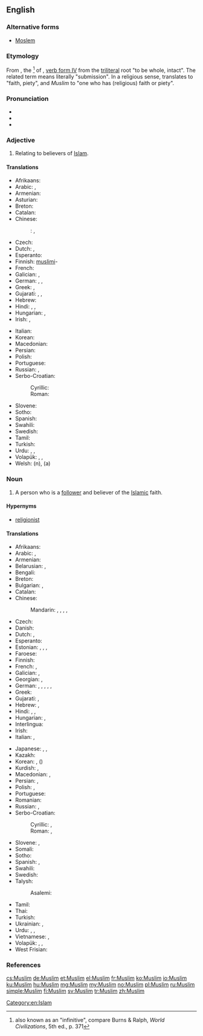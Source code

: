 {{also|muslim}}
==English==
{{wikipedia}}

===Alternative forms===
* [[Moslem]]

===Etymology===
From {{etyl|ar}} {{term|مسلم|مُسْلِمٌ|one who submits|tr=múslimun|sc=Arab}}, the {{w|Arabic grammar#Participle|participle}}<ref>also known as an "infinitive", compare Burns & Ralph, ''World Civilizations'', 5th ed., p. 371</ref> of {{term|أسلم|أسْلَمَ|he submitted|tr=ʼáslama|sc=Arab}}, [[Appendix:Arabic verb forms#Form IV|verb form IV]] from the [[triliteral]] root ''{{w|S-L-M}}'' "to be whole, intact". The related term {{term|إسلام|إسْلامٌ|sc=Arab|tr=’islāmun}} means literally "submission". In a religious sense, ''{{w|Islam|al-Islām}}'' translates to "faith, piety", and ''Muslim'' to "one who has (religious) faith or piety".

===Pronunciation===
* {{IPA|/ˈmʌsləm/|/ˈmʌzləm/|/ˈmʊslɪm/|/ˈmʊzlɪm/|lang=en}}
* {{audio|en-uk-Muslim.ogg|Audio (UK)}}
* {{rhymes|ʌsləm|ʌzləm|ʊslɪm|ʊzlɪm}}

===Adjective===
{{en-adj|-}}

# Relating to believers of [[Islam]].

====Translations====
{{trans-top|Relating to believers of Islam}}
* Afrikaans: {{t-|af|moslem}}
* Arabic: {{t-|ar|إسلامي|tr=’islāmi|m}}, {{t-|ar|إسلامية|tr=’islamíyya|f}}
* Armenian: {{t-|hy|մահմեդական|tr=mahmedakan}}
* Asturian: {{t-|ast|musulmán}}
* Breton: {{t-|br|muzulman}}
* Catalan: {{t-|ca|musulmà}}
* Chinese:
*: {{ttbc|cmn}}: {{t|cmn|穆斯林|tr=Mùsīlín|sc=Hans}}, {{t|cmn|清真|tr=Qīngzhēn|sc=Hans}}
* Czech: {{t-|cs|muslimský}}
* Dutch: {{t+|nl|moslims}}, {{t-|nl|muzulmaans}}
* Esperanto: {{t-|eo|muslima}}
* Finnish: [[muslimi]]-
* French: {{t+|fr|musulman|m}}
* Galician: {{t-|gl|musulmán}}, {{t-|gl|mahometano}}
* German: {{t-|de|muslimisch}}, {{t-|de|moslemisch}}, {{t-|de|muselmanisch}}
* Greek: {{t+|el|μουσουλμανικός}}, {{t-|el|Μουσουλμάνος}}
* Gujarati: {{t-|gu|મુસ્લિમ|tr=muslim}}, {{t-|gu|મુસલમાન|tr=musalmān}}, {{t-|gu|મુસલમાની|tr=musalmānī}}
* Hebrew: {{t-|he|מוסלמי|tr=muslemi}}
* Hindi: {{t-|hi|मुस्लिम|tr=muslim}}, {{t-|hi|मुसलमान|tr=musalmān}}, {{t-|hi|मुसलमानी|tr=musalmānī}}
* Hungarian: {{t+|hu|muszlim}}, {{t+|hu|muzulmán}}
* Irish: {{t-|ga|Moslamach|m}}, {{t-|ga|Mahamadach|m}}
{{trans-mid}}
* Italian: {{t+|it|musulmano}}
* Korean: {{t-|ko|무슬림|tr=museulleom}}
* Macedonian: {{t-|mk|муслимански|m|tr=muslimánski}}
* Persian: {{t-|fa|مسلمانی|tr=mosalmâni}}
* Polish: {{t+|pl|muzułmański|m}}
* Portuguese: {{t+|pt|muçulmano}}
* Russian: {{t+|ru|мусульманский|m|tr=musul’mánskij}}, {{t+|ru|исламский|tr=islámskij}}
* Serbo-Croatian:
*: Cyrillic: {{t-|sh|муслимански|m}}
*: Roman: {{t-|sh|muslimanski|m}}
* Slovene: {{t+|sl|muslimanski|m}}
* Sotho: {{t-|st|leselamose}}
* Spanish: {{t+|es|musulmán|m}}
* Swahili: {{t+|sw|mwiislamu}}
* Swedish: {{t+|sv|muslimsk}}
* Tamil: {{t-|ta|முஸ்லிம்|tr=muslim}}
* Turkish: {{t+|tr|Müslüman}}
* Urdu: {{t-|ur|مسلم|tr=muslim}}, {{t-|ur|مسلمان|tr=musalmān}}, {{t-|ur|مسلمانی|tr=musalmānī}}
* Volapük: {{qualifier|male or female}} {{t-|vo|slamanik}}, {{qualifier|male}} {{t-|vo|hislamanik}}, {{qualifier|female}} {{t-|vo|jislamanik}}
* Welsh: {{t-|cy|Mwslim}} (n), {{t-|cy|Mwslimaidd}} (a)
{{trans-bottom}}

===Noun===
{{en-noun}}

# A person who is a [[follower]] and believer of the [[Islamic]] faith.

====Hypernyms====
* [[religionist]]

====Translations====
{{trans-top|believer}}
* Afrikaans: {{t-|af|moslem}}
* Arabic: {{t+|ar|مسلم|m|tr=múslim}}, {{t-|ar|مسلمة|f|tr=muslíma}}
* Armenian: {{t-|hy|մահմեդական|tr=mahmedakan}}
* Belarusian: {{t-|be|мусульманін|m|tr=musul'mánin}},  {{t-|be|мусульманка|f|tr=musul'mánka}}
* Bengali: {{t-|bn|মুসলিম|tr=muslim|sc=Beng}}
* Breton: {{t-|br|muzulman|m}}
* Bulgarian: {{t-|bg|мюсюлманин|m|tr=mjusjulmánin}},  {{t-|bg|мюсюлманка|f|tr=mjusjulmánka}}
* Catalan: {{t-|ca|musulmà|m}}
* Chinese:
*: Mandarin: {{t|cmn|穆斯林|tr=Mùsīlín|sc=Hans}},  {{t|cmn|清真|tr=Qīngzhēn|sc=Hans}}, {{t|cmn|伊斯蘭教徒|sc=Hani}}, {{t|cmn|伊斯兰教徒|tr=Yīsīlán jiàotú|sc=Hani}}, {{t|cmn|回教徒|tr=Huí jiàotú|sc=Hani}}
* Czech: {{t+|cs|muslim|m}}
* Danish: {{t+|da|muslim|m|f}}
* Dutch: {{t+|nl|moslim|m}}, {{t+|nl|moslima|f}}
* Esperanto: {{t-|eo|islamano}}
* Estonian: {{t-|et|muslim}}, {{t-|et|moslem}}, {{t-|et|muhameedlane}}, {{t+|et|musulman}}
* Faroese: {{t-|fo|muslimur|m}}
* Finnish: {{t+|fi|muslimi}}
* French: {{t+|fr|musulman|m}}, {{t+|fr|musulmane|f}}
* Galician: {{t-|gl|musulmán|m}}, {{t-|gl|mahometano|m}}
* Georgian: {{t-|ka|მუსულმანი|tr=musulmani|sc=Geor}}, {{t-|ka|მუსლიმი|tr=muslimi|sc=Geor}}
* German: {{t+|de|Muslim|m}}, {{t+|de|Moslem|m}}, {{t+|de|Muslimin|f}}, {{t+|de|Muslima|f}}, {{qualifier|dated}} {{t-|de|Muselmane|m}}, {{t-|de|Muselmanin|f}}
* Greek: {{t-|el|Μουσουλμάνος|m|tr=Mousoulmános}}
* Gujarati: {{t-|gu|મુસ્લિમ|tr=muslim}}, {{t-|gu|મુસલમાન|tr=musalmān}}
* Hebrew: {{t-|he|מוסלמי|m|tr=músl'mi}}, {{t-|he|מוסלמית|f|tr=musl'mít}}
* Hindi: {{t-|hi|मुस्लिम|tr=muslim}}, {{t-|hi|मुसलमान|m|tr=musalmān}}, {{t-|hi|मुसलमानी|f|tr=musalmānī}}
* Hungarian: {{t+|hu|muszlim}}, {{t+|hu|muzulmán}}
* Interlingua: {{t-|ia|muslim}}
* Irish: {{t-|ga|Moslamach|m}}
* Italian: {{t+|it|musulmano|m}}, {{t+|it|musulmana|f}}
{{trans-mid}}
* Japanese: {{t-|ja|ムスリム|tr=Musurimu}},  {{t-|ja|イスラム教徒|tr=イスラムきょうと, Isuramu-kyōto}}, {{t-|ja|回教徒|tr=かいきょうと, Kaikyōto|sc=Jpan}}
* Kazakh: {{t-|kk|мұсылман|tr=musılman|sc=Cyrl}}
* Korean: {{t-|ko|이슬람교도|tr=Iseullam-gyodo|sc=Hang}}, {{t-|ko|회교도|tr=Hwi-gyodo|sc=Kore}} ({{t-|ko|回教徒|sc=Kore}})
* Kurdish: {{t+|ku|misilman}}, {{t-|ku|موسلمان}}
* Macedonian: {{t-|mk|Муслиман|m}},  {{t-|mk|Муслиманка|f|tr=Muslimánka}}
* Persian: {{t+|fa|مسلمان|tr=mosalmân}}, {{t-|fa|مسلمون|tr=mosalmun|sc=fa-Arab}} {{qualifier|colloquial}}
* Polish: {{t+|pl|muzułmanin|m}}, {{t+|pl|muzułmanka|f}}
* Portuguese: {{t+|pt|muçulmano|m}}
* Romanian: {{t+|ro|musulman|m}}
* Russian: {{t+|ru|мусульманин|m|tr=musul’mánin}}, {{t+|ru|мусульманка|f|tr=musul’mánka}}
* Serbo-Croatian:
*: Cyrillic: {{t-|sh|муслиман|m}}, {{t-|sh|муслиманка|f}}
*: Roman: {{t-|sh|musliman|m}}, {{t-|sh|muslimanka|f}}
* Slovene: {{t+|sl|musliman|m}}, {{t-|sl|muslimanka|f}}
* Somali: {{t-|so|muslim|m}}
* Sotho: {{t-|st|moselamose}}
* Spanish: {{t+|es|musulmán|m}}, {{t-|es|musulmana|f}}
* Swahili: {{t+|sw|mwiislamu}}
* Swedish: {{t+|sv|muslim}}
* Talysh:
*: Asalemi: {{tø|tly|مسلمون|tr=məsəlmun|sc=fa-Arab}}
* Tamil: {{t-|ta|முஸ்லிம்|tr=muslim}}
* Thai: {{t-|th|มุสลิม|tr=mus-lim}}
* Turkish: {{t+|tr|Müslüman}}
* Ukrainian: {{t-|uk|мусульманин|m|tr=musul'mányn}}, {{t-|uk|мусульманка|f|tr=musul'mánka}}
* Urdu: {{t-|ur|مسلم|m|tr=muslim}}, {{t-|ur|مسلمان|m|tr=musalmān}}, {{t-|ur|مسلمانی|f|tr=musalmānī}}
* Vietnamese: {{t-|vi|người Hồi}}, {{t-|vi|người Hồi giáo}}
* Volapük: {{qualifier|male or female}} {{t+|vo|slaman}}, {{qualifier|male}} {{t-|vo|hislaman}}, {{qualifier|female}} {{t-|vo|jislaman}}
* West Frisian: {{t-|fy|Moslim}}
{{trans-bottom}}

===References===
<references/>

[[Category:en:Islam]]

[[cs:Muslim]]
[[de:Muslim]]
[[et:Muslim]]
[[el:Muslim]]
[[fr:Muslim]]
[[ko:Muslim]]
[[io:Muslim]]
[[ku:Muslim]]
[[hu:Muslim]]
[[mg:Muslim]]
[[my:Muslim]]
[[no:Muslim]]
[[pl:Muslim]]
[[ru:Muslim]]
[[simple:Muslim]]
[[fi:Muslim]]
[[sv:Muslim]]
[[tr:Muslim]]
[[zh:Muslim]]